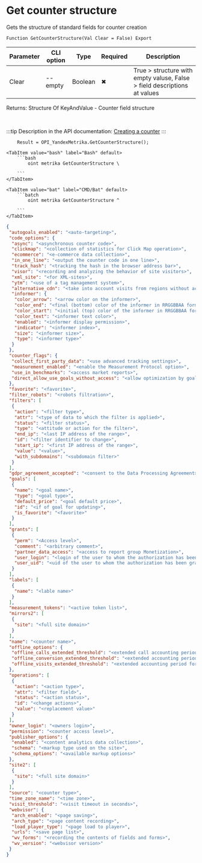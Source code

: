 ﻿---
sidebar_position: 7
description: Get counter structure and other functions to work with Yandex Metrika in the Open Integration Package, a free open-source integration library for 1C:Enterprise 8, OneScript and CLI
keywords: [1C, 1С, 1С:Enterprise, 1С:Enterprise 8.3, API, Integration, Services, Exchange, OneScript, CLI, Yandex Metrika]
---


# Get counter structure
 Gets the structure of standard fields for counter creation



`Function GetCounterStructure(Val Clear = False) Export`

  | Parameter | CLI option | Type | Required | Description |
  |-|-|-|-|-|
  | Clear | --empty | Boolean | &#x2716; | True > structure with empty valuse, False > field descriptions at values |

  
  Returns:  Structure Of KeyAndValue - Counter field structure

<br/>

:::tip
Description in the API documentation: [Creating a counter](https://yandex.ru/dev/metrika/en/management/openapi/counter/addCounter)
:::
<br/>



```bsl title="1C:Enterprise/OneScript code example"
    Result = OPI_YandexMetrika.GetCounterStructure();
```
 

 <Tabs>
  
    <TabItem value="bash" label="Bash" default>
        ```bash
            oint metrika GetCounterStructure \
             
        ```
    </TabItem>
  
    <TabItem value="bat" label="CMD/Bat" default>
        ```batch
            oint metrika GetCounterStructure ^
             
        ```
    </TabItem>
</Tabs>


```json title="Result"
{
 "autogoals_enabled": "<auto-targeting>",
 "code_options": {
  "async": "<asynchronous counter code>",
  "clickmap": "<collection of statistics for Click Map operation>",
  "ecommerce": "<e-commerce data collection>",
  "in_one_line": "<output the counter code in one line>",
  "track_hash": "<tracking the hash in the browser address bar>",
  "visor": "<recording and analyzing the behavior of site visitors>",
  "xml_site": "<for XML-sites>",
  "ytm": "<use of a tag management system>",
  "alternative_cdn": "<take into account visits from regions without access to Yandex resources>",
  "informer": {
   "color_arrow": "<arrow color on the informer>",
   "color_end": "<final (bottom) color of the informer in RRGGBBAA format>",
   "color_start": "<initial (top) color of the informer in RRGGBBAA format>",
   "color_text": "<informer text color>",
   "enabled": "<informer display permission>",
   "indicator": "<informer index>",
   "size": "<informer size>",
   "type": "<informer type>"
  }
 },
 "counter_flags": {
  "collect_first_party_data": "<use advanced tracking settings>",
  "measurement_enabled": "<enable the Measurement Protocol option>",
  "use_in_benchmarks": "<access market reports>",
  "direct_allow_use_goals_without_access": "<allow optimization by goals in advertising campaigns without access to the counter>"
 },
 "favorite": "<favorite>",
 "filter_robots": "<robots filtration>",
 "filters": [
  {
   "action": "<filter type>",
   "attr": "<type of data to which the filter is applied>",
   "status": "<filter status>",
   "type": "<attitude or action for the filter>",
   "end_ip": "<last IP address of the range>",
   "id": "<filter identifier to change>",
   "start_ip": "<first IP address of the range>",
   "value": "<value>",
   "with_subdomains": "<subdomain filter>"
  }
 ],
 "gdpr_agreement_accepted": "<consent to the Data Processing Agreement>",
 "goals": [
  {
   "name": "<goal name>",
   "type": "<goal type>",
   "default_price": "<goal default price>",
   "id": "<if of goal for updating>",
   "is_favorite": "<favorite>"
  }
 ],
 "grants": [
  {
   "perm": "<Access level>",
   "comment": "<arbitrary comment>",
   "partner_data_access": "<access to report group Monetization>",
   "user_login": "<login of the user to whom the authorization has been granted>",
   "user_uid": "<uid of the user to whom the authorization has been granted>"
  }
 ],
 "labels": [
  {
   "name": "<lable name>"
  }
 ],
 "measurement_tokens": "<active token list>",
 "mirrors2": [
  {
   "site": "<full site domain>"
  }
 ],
 "name": "<counter name>",
 "offline_options": {
  "offline_calls_extended_threshold": "<extended call accounting period>",
  "offline_conversion_extended_threshold": "<extended accounting period for offline conversions>",
  "offline_visits_extended_threshold": "<extended accounting period for offline visits>"
 },
 "operations": [
  {
   "action": "<action type>",
   "attr": "<filter field>",
   "status": "<action status>",
   "id": "<change actions>",
   "value": "<replacement value>"
  }
 ],
 "owner_login": "<owners login>",
 "permission": "<counter access level>",
 "publisher_options": {
  "enabled": "<content analytics data collection>",
  "schema": "<markup type used on the site>",
  "schema_options": "<available markup options>"
 },
 "site2": [
  {
   "site": "<full site domain>"
  }
 ],
 "source": "<counter type>",
 "time_zone_name": "<time zone>",
 "visit_threshold": "<visit timeout in seconds>",
 "webvisor": {
  "arch_enabled": "<page saving>",
  "arch_type": "<page content recording>",
  "load_player_type": "<page load to player>",
  "urls": "<save page list>",
  "wv_forms": "<recording the contents of fields and forms>",
  "wv_version": "<webvisor version>"
 }
}
```
